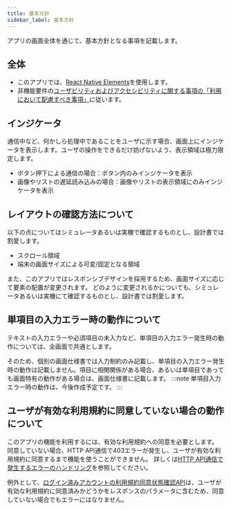 ```yaml
---
title: 基本方針
sidebar_label: 基本方針
---
```


アプリの画面全体を通じて、基本方針となる事項を記載します。

## 全体

- このアプリでは、[React Native Elements](https://reactnativeelements.com/docs/)を使用します。
- 非機能要件の[ユーザビリティおよびアクセシビリティに関する事項の「利用において配慮すべき事項」](/react-native/santoku/requirements/non-functional/usability.mdx#利用において配慮すべき事項)に従います。

## インジケータ

通信中など、何かしら処理中であることをユーザに示す場合、画面上にインジケータを表示します。ユーザの操作をできるだけ妨げないよう、表示領域は極力限定します。

- ボタン押下による通信の場合：ボタン内のみインジケータを表示
- 画像やリストの遅延読み込みの場合：画像やリストの表示領域にのみインジケータを表示

## レイアウトの確認方法について

以下の点についてはシミュレータあるいは実機で確認するものとし、設計書では割愛します。

- スクロール領域
- 端末の画面サイズによる可変/固定となる領域

また、このアプリではレスポンシブデザインを採用するため、画面サイズに応じて要素の配置が変更されます。
どのように変更されるかについても、シミュレータあるいは実機にて確認するものとし、設計書では割愛します。

## 単項目の入力エラー時の動作について

テキストの入力エラーや必須項目の未入力など、単項目の入力エラー発生時の動作については、全画面で共通とします。

そのため、個別の画面仕様書では入力制約のみ記載し、単項目の入力エラー発生時の動作は記載しません。項目に相関関係がある場合、あるいは単項目であっても画面特有の動作がある場合は、画面仕様書に記載します。
:::note
単項目入力エラー時の動作は、今後作成予定です。
:::

## ユーザが有効な利用規約に同意していない場合の動作について

このアプリの機能を利用するには、有効な利用規約への同意を必要とします。
同意していない場合、HTTP API通信で403エラーが発生し、ユーザが有効な利用規約に同意するまで機能を使うことができません。
詳しくは[HTTP API通信で発生するエラーのハンドリング](/react-native/santoku/application-architecture/http-api/http-api-error-handling.mdx#httpステータスコードが4xxのエラーハンドリング)を参照してください。

例外として、[ログイン済みアカウントの利用規約同意状態確認API](../api-document#operation/get-accounts-me-terms)は、ユーザが有効な利用規約に同意済みかどうかをレスポンスのパラメータに含むため、同意していない場合でもエラーにはなりません。
